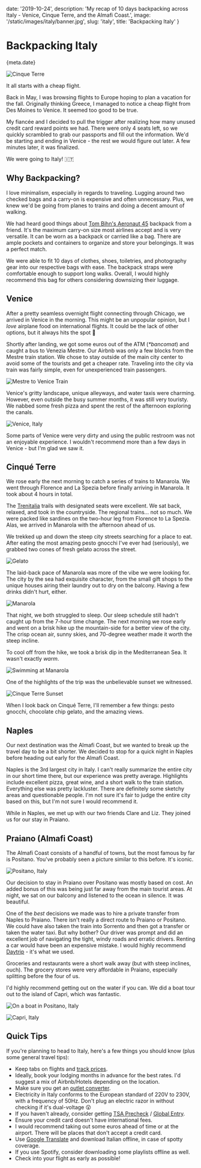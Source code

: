 
date: '2019-10-24',
description: 'My recap of 10 days backpacking across Italy - Venice, Cinque Terre, and the Almafi Coast.',
image: '/static/images/italy/banner.jpg',
slug: 'italy',
title: 'Backpacking Italy'
}


# Backpacking Italy

<Date>{meta.date}</Date>

![Cinque Terre](/static/images/italy/banner.jpg)

It all starts with a cheap flight.

Back in May, I was browsing flights to Europe hoping to plan a vacation for the fall.
Originally thinking Greece, I managed to notice a cheap flight from Des Moines to Venice. It seemed too good to be true.

My fiancée and I decided to pull the trigger after realizing how many unused credit card reward points we had. There were only 4 seats left, so we quickly scrambled to grab our passports and fill out the information.
We'd be starting and ending in Venice - the rest we would figure out later. A few minutes later, it was finalized.

We were going to Italy! 🇮🇹

## Why Backpacking?

I love minimalism, especially in regards to traveling. Lugging around two checked bags and a carry-on is expensive and often unnecessary.
Plus, we knew we'd be going from planes to trains and doing a decent amount of walking.

We had heard good things about [Tom Bihn's Aeronaut 45](https://www.tombihn.com/products/aeronaut-45?variant=34039227783) backpack from a friend.
It's the maximum carry-on size most airlines accept and is very versatile. It can be worn as a backpack or carried like a bag.
There are ample pockets and containers to organize and store your belongings. It was a perfect match.

We were able to fit 10 days of clothes, shoes, toiletries, and photography gear into our respective bags with ease. The backpack straps were comfortable enough to support long walks.
Overall, I would highly recommend this bag for others considering downsizing their luggage.

## Venice

After a pretty seamless overnight flight connecting through Chicago, we arrived in Venice in the morning.
This might be an unpopular opinion, but I _love_ airplane food on international flights. It could be the lack of other options, but it always hits the spot 💯

Shortly after landing, we got some euros out of the ATM (_\*bancomat_) and caught a bus to Venezia Mestre.
Our Airbnb was only a few blocks from the Mestre train station. We chose to stay outside of the main city center to avoid some of the tourists and get a cheaper rate.
Traveling into the city via train was fairly simple, even for unexperienced train passengers.

![Mestre to Venice Train](/static/images/italy/train.jpg)

Venice's gritty landscape, unique alleyways, and water taxis were charming. However, even outside the busy summer months, it was still very touristy.
We nabbed some fresh pizza and spent the rest of the afternoon exploring the canals.

![Venice, Italy](/static/images/italy/venice.jpg)

Some parts of Venice were very dirty and using the public restroom was not an enjoyable experience.
I wouldn't recommend more than a few days in Venice - but I'm glad we saw it.

## Cinqué Terre

We rose early the next morning to catch a series of trains to Manarola.
We went through Florence and La Spezia before finally arriving in Manarola. It took about 4 hours in total.

The [Trenitalia](https://trenitalia.com) trails with designated seats were excellent. We sat back, relaxed, and took in the countryside.
The regional trains... not so much. We were packed like sardines on the two-hour leg from Florence to La Spezia.
Alas, we arrived in Manarola with the afternoon ahead of us.

We trekked up and down the steep city streets searching for a place to eat.
After eating the most amazing pesto gnocchi I've ever had (seriously), we grabbed two cones of fresh gelato across the street.

![Gelato](/static/images/italy/gelato.jpg)

The laid-back pace of Manarola was more of the vibe we were looking for.
The city by the sea had exquisite character, from the small gift shops to the unique houses airing their laundry out to dry on the balcony.
Having a few drinks didn't hurt, either.

![Manarola](/static/images/italy/manarola.jpg)

That night, we both struggled to sleep. Our sleep schedule still hadn't caught up from the 7-hour time change.
The next morning we rose early and went on a brisk hike up the mountain-side for a better view of the city.
The crisp ocean air, sunny skies, and 70-degree weather made it worth the steep incline.

To cool off from the hike, we took a brisk dip in the Mediterranean Sea. It wasn't exactly _warm_.

![Swimming at Manarola](/static/images/italy/swimming.jpg)

One of the highlights of the trip was the unbelievable sunset we witnessed.

![Cinque Terre Sunset](/static/images/italy/sunset.jpg)

When I look back on Cinqué Terre, I'll remember a few things: pesto gnocchi, chocolate chip gelato, and the amazing views.

## Naples

Our next destination was the Almafi Coast, but we wanted to break up the travel day to be a bit shorter.
We decided to stop for a quick night in Naples before heading out early for the Almafi Coast.

Naples is the 3rd largest city in Italy. I can't really summarize the entire city in our short time there,
but our experience was pretty average. Highlights include excellent pizza, great wine, and a short walk to the train station.
Everything else was pretty lackluster. There are definitely some sketchy areas and questionable people.
I'm not sure it's fair to judge the entire city based on this, but I'm not sure I would recommend it.

While in Naples, we met up with our two friends Clare and Liz. They joined us for our stay in Praiano.

## Praiano (Almafi Coast)

The Almafi Coast consists of a handful of towns, but the most famous by far is Positano.
You've probably seen a picture similar to this before. It's iconic.

![Positano, Italy](/static/images/italy/positano.jpg)

Our decision to stay in Praiano over Positano was mostly based on cost.
An added bonus of this was being just far away from the main tourist areas. At night, we sat on our balcony and listened to the ocean in silence. It was beautiful.

One of the _best_ decisions we made was to hire a private transfer from Naples to Praiano.
There isn't really a direct route to Praiano or Positano. We could have also taken the train into Sorrento and then got a transfer or taken the water taxi.
But why bother?
Our driver was prompt and did an excellent job of navigating the tight, windy roads and erratic drivers.
Renting a car would have been an expensive mistake. I would highly recommend [Daytrip](https://mydaytrip.com/) - it's what we used.

Groceries and restaurants were a short walk away (but with steep inclines, ouch).
The grocery stores were very affordable in Praiano, especially splitting before the four of us.

I'd highly recommend getting out on the water if you can. We did a boat tour out to the island of Capri, which was fantastic.

![On a boat in Positano, Italy](/static/images/italy/boat.jpg)

![Capri, Italy](/static/images/italy/capri.jpg)

## Quick Tips

If you're planning to head to Italy, here's a few things you should know (plus some general travel tips):

-   Keep tabs on flights and [track prices](https://support.google.com/travel/answer/6235879?co=GENIE.Platform%3DDesktop&hl=en).
-   Ideally, book your lodging months in advance for the best rates. I'd suggest a mix of Airbnb/Hotels depending on the location.
-   Make sure you get an [outlet converter](https://www.amazon.com/gp/product/B07L87GPPT/ref=ppx_yo_dt_b_asin_title_o02_s00?ie=UTF8&psc=1).
-   Electricity in Italy conforms to the European standard of 220V to 230V, with a frequency of 50Hz. Don't plug an electric razor in without checking if it's dual-voltage 😲
-   If you haven't already, consider getting [TSA Precheck](https://www.tsa.gov/precheck) / [Global Entry](https://www.cbp.gov/travel/trusted-traveler-programs/global-entry).
-   Ensure your credit card doesn't have international fees.
-   I would recommend taking out some euros ahead of time or at the airport. There will be places that don't accept a credit card.
-   Use [Google Translate](https://apps.apple.com/us/app/google-translate/id414706506) and download Italian offline, in case of spotty coverage.
-   If you use Spotify, consider downloading some playlists offline as well.
-   Check into your flight as early as possible!

